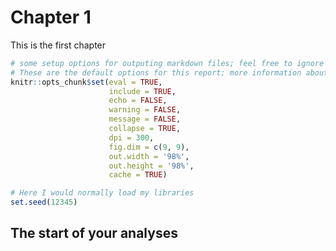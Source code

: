 # Chapter 1
This is the first chapter

```r
# some setup options for outputing markdown files; feel free to ignore these
# These are the default options for this report; more information about options here: https://yihui.name/knitr/options/
knitr::opts_chunk$set(eval = TRUE,
                      include = TRUE,
                      echo = FALSE, 
                      warning = FALSE,
                      message = FALSE,
                      collapse = TRUE,
                      dpi = 300,
                      fig.dim = c(9, 9), 
                      out.width = '98%',
                      out.height = '98%',
                      cache = TRUE)
```
```r
# Here I would normally load my libraries
set.seed(12345)
```

## The start of your analyses
